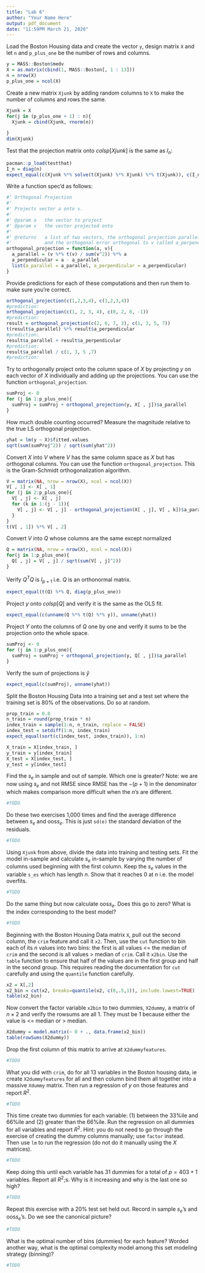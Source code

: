 ```yaml
---
title: "Lab 6"
author: "Your Name Here"
output: pdf_document
date: "11:59PM March 21, 2020"
---
```


Load the Boston Housing data and create the vector `y`, design matrix `X` and let `n` and `p_plus_one` be the number of rows and columns.

```r
y = MASS::Boston$medv
X = as.matrix(cbind(1, MASS::Boston[, 1 : 13]))
n = nrow(X)
p_plus_one = ncol(X)
```

Create a new matrix `Xjunk` by adding random columns to `X` to make the number of columns and rows the same.

```r
Xjunk = X
for(j in (p_plus_one + 1) : n){
  Xjunk = cbind(Xjunk, rnorm(n))
  
}
dim(Xjunk)
```

Test that the projection matrix onto $colsp[Xjunk]$ is the same as $I_n$:

```r
pacman::p_load(testthat)
I_n = diag(n)
expect_equal(c(Xjunk %*% solve(t(Xjunk) %*% Xjunk) %*% t(Xjunk)), c(I_n))
```

Write a function spec'd as follows:

```r
#' Orthogonal Projection
#'
#' Projects vector a onto v.
#'
#' @param a   the vector to project
#' @param v   the vector projected onto
#'
#' @returns   a list of two vectors, the orthogonal projection parallel to v named a_parallel, 
#'            and the orthogonal error orthogonal to v called a_perpendicular
orthogonal_projection = function(a, v){
  a_parallel = (v %*% t(v) / sum(v^2)) %*% a
  a_perpendicular = a - a_parallel
  list(a_parallel = a_parallel, a_perpendicular = a_perpendicular)
}
```

Provide predictions for each of these computations and then run them to make sure you're correct.

```r
orthogonal_projection(c(1,2,3,4), c(1,2,3,4))
#prediction:
orthogonal_projection(c(1, 2, 3, 4), c(0, 2, 0, -1))
#prediction:
result = orthogonal_projection(c(2, 6, 7, 3), c(1, 3, 5, 7))
t(result$a_parallel) %*% result$a_perpendicular
#prediction:
result$a_parallel + result$a_perpendicular
#prediction:
result$a_parallel / c(1, 3, 5 ,7)
#prediction:
```


Try to orthogonally project onto the column space of $X$ by projecting $y$ on each vector of $X$ individually and adding up the projections. You can use the function `orthogonal_projection`.

```r
sumProj <- 0
for (j in 1:p_plus_one){
  sumProj = sumProj + orthogonal_projection(y, X[ , j])$a_parallel
}
```

How much double counting occurred? Measure the magnitude relative to the true LS orthogonal projection.

```r
yhat = lm(y ~ X)$fitted.values
sqrt(sum(sumProj^2)) / sqrt(sum(yhat^2))
```

Convert $X$ into $V$ where $V$ has the same column space as $X$ but has orthogonal columns. You can use the function `orthogonal_projection`. This is the Gram-Schmidt orthogonalization algorithm.

```r
V = matrix(NA, nrow = nrow(X), ncol = ncol(X))
V[ , 1] <- X[ , 1]
for (j in 2:p_plus_one){
  V[ , j] <- X[ , j]
  for (k in 1:(j - 1)){
    V[ , j] <- V[ , j] - orthogonal_projection(X[ , j], V[ , k])$a_parallel
  }
}
t(V[ , 1]) %*% V[ , 2]

```

Convert $V$ into $Q$ whose columns are the same except normalized

```r
Q = matrix(NA, nrow = nrow(X), ncol = ncol(X))
for(j in 1:p_plus_one){
  Q[ , j] = V[ , j] / sqrt(sum(V[ , j]^2))
}
```

Verify $Q^T Q$ is $I_{p+1}$ i.e. $Q$ is an orthonormal matrix.

```r
expect_equal(t(Q) %*% Q, diag(p_plus_one))
```


Project $y$ onto $colsp[Q]$ and verify it is the same as the OLS fit.

```r
expect_equal(c(unname(Q %*% t(Q) %*% y)), unname(yhat))
```


Project $Y$ onto the columns of $Q$ one by one and verify it sums to be the projection onto the whole space.

```r
sumProj <- 0
for (j in 1:p_plus_one){
  sumProj = sumProj + orthogonal_projection(y, Q[ , j])$a_parallel
}
```

Verify the sum of projections is $\hat{y}$

```r
expect_equal(c(sumProj), unname(yhat))
```

Split the Boston Housing Data into a training set and a test set where the training set is 80% of the observations. Do so at random.

```r
prop_train = 0.8
n_train = round(prop_train * n)
index_train = sample(1:n, n_train, replace = FALSE)
index_test = setdiff(1:n, index_train)
expect_equal(sort(c(index_test, index_train)), 1:n)

X_train = X[index_train, ]
y_train = y[index_train]
X_test = X[index_test, ]
y_test = y[index_test]
```

Find the $s_e$ in sample and out of sample. Which one is greater? Note: we are now using $s_e$ and not RMSE since RMSE has the $-(p + 1)$ in the denominator which makes comparison more difficult when the $n$'s are different.

```r
#TODO
```

Do these two exercises 1,000 times and find the average difference between $s_e$ and oos$s_e$. This is just `sd(e)` the standard deviation of the residuals.

```r
#TODO
```

Using `Xjunk` from above, divide the data into training and testing sets. Fit the model in-sample and calculate $s_e$ in-sample by varying the number of columns used beginning with the first column. Keep the $s_e$ values in the variable `s_es` which has length $n$. Show that it reaches 0 at $n$ i.e. the model overfits.

```r
#TODO
```

Do the same thing but now calculate oos$s_e$. Does this go to zero? What is the index corresponding to the best model?

```r
#TODO
```

Beginning with the Boston Housing Data matrix `X`, pull out the second column, the `crim` feature and call it `x2`. Then, use the `cut` function to bin each of its $n$ values into two bins: the first is all values <= the median of `crim` and the second is all values > median of `crim`. Call it `x2bin`. Use the `table` function to ensure that half of the values are in the first group and half in the second group. This requires reading the documentation for `cut` carefully and using the `quantile` function carefully.

```r
x2 = X[,2]
x2_bin = cut(x2, breaks=quantile(x2, c(0,.5,1)), include.lowest=TRUE)
table(x2_bin)
```

Now convert the factor variable `x2bin` to two dummies, `X2dummy`, a matrix of $n \times 2$ and verify the rowsums are all 1. They must be 1 because either the value is <= median or > median.

```r
X2dummy = model.matrix(~ 0 + ., data.frame(x2_bin))
table(rowSums(X2dummy))
```

Drop the first column of this matrix to arrive at `X2dummyfeatures`.

```r
#TODO
```


What you did with `crim`, do for all 13 variables in the Boston housing data, ie create `X2dummyfeatures` for all and then column bind them all together into a massive `Xdummy` matrix. Then run a regression of $y$ on those features and report $R^2$.


```r
#TODO
```

This time create two dummies for each variable: (1) between the 33%ile and 66%ile and (2) greater than the 66%ile. Run the regression on all dummies for all variables and report $R^2$. Hint: you do not need to go through the exercise of creating the dummy columns manually; use `factor` instead. Then use `lm` to run the regression (do not do it manually using the $X$ matrices).

```r
#TODO
```

Keep doing this until each variable has 31 dummies for a total of $p = 403 + 1$ variables. Report all $R^2$;s. Why is it increasing and why is the last one so high?

```r
#TODO
```

Repeat this exercise with a 20% test set held out. Record in sample $s_e$'s and oos$s_e$'s. Do we see the canonical picture?

```r
#TODO
```

What is the optimal number of bins (dummies) for each feature? Worded another way, what is the optimal complexity model among this set modeling strategy (binning)?

```r
#TODO
```







